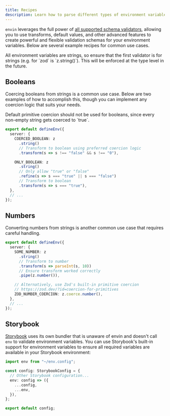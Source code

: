 ```yaml
---
title: Recipes
description: Learn how to parse different types of environment variables in different runtimes.
---
```


`envin` leverages the full power of [all supported schema validators](/docs/validators), allowing you to use transforms, default values, and other advanced features to create powerful and flexible validation schemas for your environment variables. Below are several example recipes for common use cases.

<Callout type="info">
  All environment variables are strings, so ensure that the first validator is
  for strings (e.g. for `zod` is `z.string()`). This will be enforced at the
  type level in the future.
</Callout>

## Booleans

Coercing booleans from strings is a common use case. Below are two examples of how to accomplish this, though you can implement any coercion logic that suits your needs.

<Callout type="warn">
  Default primitive coercion should not be used for booleans, since every
  non-empty string gets coerced to `true`.
</Callout>

```ts
export default defineEnv({
  server: {
    COERCED_BOOLEAN: z
      .string()
      // Transform to boolean using preferred coercion logic
      .transform(s => s !== "false" && s !== "0"),

    ONLY_BOOLEAN: z
      .string()
      // Only allow "true" or "false"
      .refine(s => s === "true" || s === "false")
      // Transform to boolean
      .transform(s => s === "true"),
  },
  // ...
});
```

## Numbers

Converting numbers from strings is another common use case that requires careful handling.

```ts
export default defineEnv({
  server: {
    SOME_NUMBER: z
      .string()
      // Transform to number
      .transform(s => parseInt(s, 10))
      // Ensure transform worked correctly
      .pipe(z.number()),

    // Alternatively, use Zod's built-in primitive coercion
    // https://zod.dev/?id=coercion-for-primitives
    ZOD_NUMBER_COERCION: z.coerce.number(),
  },
  // ...
});
```

## Storybook

[Storybook](https://storybook.js.org/) uses its own bundler that is unaware of envin and doesn't call `env` to validate environment variables. You can use Storybook's built-in support for environment variables to ensure all required variables are available in your Storybook environment:

```ts title=".storybook/main.ts"
import env from "~/env.config";

const config: StorybookConfig = {
  // Other Storybook configuration...
  env: config => ({
    ...config,
    ...env,
  }),
};

export default config;
```
